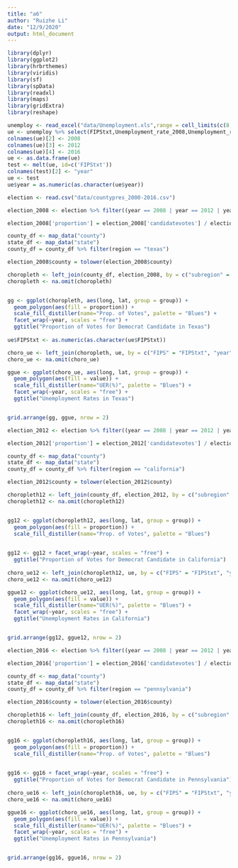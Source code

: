 ```yaml
---
title: "a6"
author: "Ruizhe Li"
date: "12/9/2020"
output: html_document
---
```


```r
library(dplyr)
library(ggplot2)
library(hrbrthemes)
library(viridis)
library(sf)
library(spData)
library(readxl)
library(maps)
library(gridExtra)
library(reshape)
```

```r
unemploy <- read_excel("data/Unemployment.xls",range = cell_limits(c(8, 1), c(NA, NA)))
ue <- unemploy %>% select(FIPStxt,Unemployment_rate_2008,Unemployment_rate_2012,Unemployment_rate_2016)
colnames(ue)[2] <- 2008
colnames(ue)[3] <- 2012
colnames(ue)[4] <- 2016
ue <- as.data.frame(ue)
test <- melt(ue, id=c('FIPStxt'))
colnames(test)[2] <- "year"
ue <- test
ue$year = as.numeric(as.character(ue$year))
```

```r
election <- read.csv("data/countypres_2000-2016.csv")

election_2008 <- election %>% filter((year == 2008 | year == 2012 | year == 2016) & party == "democrat" & state == "Texas")

election_2008['proportion'] = election_2008['candidatevotes'] / election_2008['totalvotes']

county_df <- map_data("county")
state_df <- map_data("state")
county_df = county_df %>% filter(region == "texas")

election_2008$county = tolower(election_2008$county)

choropleth <- left_join(county_df, election_2008, by = c("subregion" = "county"))
choropleth <- na.omit(choropleth)


gg <- ggplot(choropleth, aes(long, lat, group = group)) +
  geom_polygon(aes(fill = proportion)) + 
  scale_fill_distiller(name="Prop. of Votes", palette = "Blues") +
  facet_wrap(~year, scales = "free") + 
  ggtitle("Proportion of Votes for Democrat Candidate in Texas")
      
ue$FIPStxt <- as.numeric(as.character(ue$FIPStxt))

choro_ue <- left_join(choropleth, ue, by = c("FIPS" = "FIPStxt", "year" = "year"))
choro_ue <- na.omit(choro_ue)

ggue <- ggplot(choro_ue, aes(long, lat, group = group)) +
  geom_polygon(aes(fill = value)) + 
  scale_fill_distiller(name="UER(%)", palette = "Blues") +
  facet_wrap(~year, scales = "free") + 
  ggtitle("Unemployment Rates in Texas")


grid.arrange(gg, ggue, nrow = 2)

```

```r
election_2012 <- election %>% filter((year == 2008 | year == 2012 | year == 2016) & party == "democrat" & state == "California")

election_2012['proportion'] = election_2012['candidatevotes'] / election_2012['totalvotes']

county_df <- map_data("county")
state_df <- map_data("state")
county_df = county_df %>% filter(region == "california")

election_2012$county = tolower(election_2012$county)

choropleth12 <- left_join(county_df, election_2012, by = c("subregion" = "county"))
choropleth12 <- na.omit(choropleth12)


gg12 <- ggplot(choropleth12, aes(long, lat, group = group)) +
  geom_polygon(aes(fill = proportion)) + 
  scale_fill_distiller(name="Prop. of Votes", palette = "Blues")
  

gg12 <- gg12 + facet_wrap(~year, scales = "free") + 
  ggtitle("Proportion of Votes for Democrat Candidate in California")
      
choro_ue12 <- left_join(choropleth12, ue, by = c("FIPS" = "FIPStxt", "year" = "year"))
choro_ue12 <- na.omit(choro_ue12)

ggue12 <- ggplot(choro_ue12, aes(long, lat, group = group)) +
  geom_polygon(aes(fill = value)) + 
  scale_fill_distiller(name="UER(%)", palette = "Blues") +
  facet_wrap(~year, scales = "free") + 
  ggtitle("Unemployment Rates in California")


grid.arrange(gg12, ggue12, nrow = 2)
```

```r
election_2016 <- election %>% filter((year == 2008 | year == 2012 | year == 2016) & party == "democrat" & state == "Pennsylvania")

election_2016['proportion'] = election_2016['candidatevotes'] / election_2016['totalvotes']

county_df <- map_data("county")
state_df <- map_data("state")
county_df = county_df %>% filter(region == "pennsylvania")

election_2016$county = tolower(election_2016$county)

choropleth16 <- left_join(county_df, election_2016, by = c("subregion" = "county"))
choropleth16 <- na.omit(choropleth16)


gg16 <- ggplot(choropleth16, aes(long, lat, group = group)) +
  geom_polygon(aes(fill = proportion)) + 
  scale_fill_distiller(name="Prop. of Votes", palette = "Blues")
  

gg16 <- gg16 + facet_wrap(~year, scales = "free") + 
  ggtitle("Proportion of Votes for Democrat Candidate in Pennsylvania")
      
choro_ue16 <- left_join(choropleth16, ue, by = c("FIPS" = "FIPStxt", "year" = "year"))
choro_ue16 <- na.omit(choro_ue16)

ggue16 <- ggplot(choro_ue16, aes(long, lat, group = group)) +
  geom_polygon(aes(fill = value)) + 
  scale_fill_distiller(name="UER(%)", palette = "Blues") +
  facet_wrap(~year, scales = "free") + 
  ggtitle("Unemployment Rates in Pennsylvania")


grid.arrange(gg16, ggue16, nrow = 2)
```